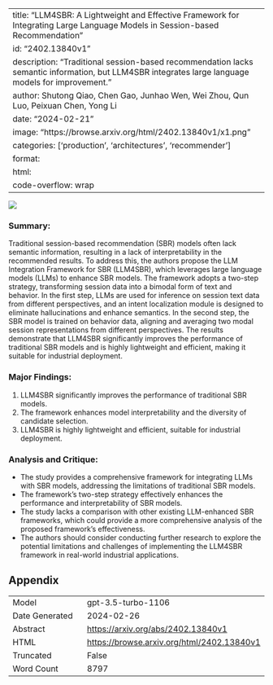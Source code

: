 
---
title: "LLM4SBR: A Lightweight and Effective Framework for Integrating Large Language Models in Session-based Recommendation"
id: "2402.13840v1"
description: "Traditional session-based recommendation lacks semantic information, but LLM4SBR integrates large language models for improvement."
author: Shutong Qiao, Chen Gao, Junhao Wen, Wei Zhou, Qun Luo, Peixuan Chen, Yong Li
date: "2024-02-21"
image: "https://browse.arxiv.org/html/2402.13840v1/x1.png"
categories: ['production', 'architectures', 'recommender']
format:
  html:
    code-overflow: wrap
---

![](https://browse.arxiv.org/html/2402.13840v1/x1.png)

### **Summary:**
Traditional session-based recommendation (SBR) models often lack semantic information, resulting in a lack of interpretability in the recommended results. To address this, the authors propose the LLM Integration Framework for SBR (LLM4SBR), which leverages large language models (LLMs) to enhance SBR models. The framework adopts a two-step strategy, transforming session data into a bimodal form of text and behavior. In the first step, LLMs are used for inference on session text data from different perspectives, and an intent localization module is designed to eliminate hallucinations and enhance semantics. In the second step, the SBR model is trained on behavior data, aligning and averaging two modal session representations from different perspectives. The results demonstrate that LLM4SBR significantly improves the performance of traditional SBR models and is highly lightweight and efficient, making it suitable for industrial deployment.

### **Major Findings:**
1. LLM4SBR significantly improves the performance of traditional SBR models.
2. The framework enhances model interpretability and the diversity of candidate selection.
3. LLM4SBR is highly lightweight and efficient, suitable for industrial deployment.

### **Analysis and Critique:**
- The study provides a comprehensive framework for integrating LLMs with SBR models, addressing the limitations of traditional SBR models.
- The framework's two-step strategy effectively enhances the performance and interpretability of SBR models.
- The study lacks a comparison with other existing LLM-enhanced SBR frameworks, which could provide a more comprehensive analysis of the proposed framework's effectiveness.
- The authors should consider conducting further research to explore the potential limitations and challenges of implementing the LLM4SBR framework in real-world industrial applications.

## Appendix

|          |          |
|----------|----------|
| Model     | gpt-3.5-turbo-1106       |
| Date Generated     | 2024-02-26       |
| Abstract | [https://arxiv.org/abs/2402.13840v1](https://arxiv.org/abs/2402.13840v1)        |
| HTML     | [https://browse.arxiv.org/html/2402.13840v1](https://browse.arxiv.org/html/2402.13840v1)       |
| Truncated       | False       |
| Word Count       | 8797       |